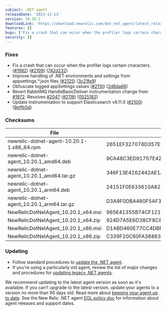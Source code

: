 ```yaml
---
subject: .NET agent
releaseDate: '2023-12-13'
version: 10.20.1
downloadLink: 'https://download.newrelic.com/dot_net_agent/latest_release'
features: []
bugs: ['Fix a crash that can occur when the profiler logs certain characters.','Improve handling of .NET environments and settings from appsettings.*.json files.','Obfuscate logged appSettings values.','Revert RabbitMQ HandleBasicDeliver instrumentation change from [#1972](https":"//github.com/newrelic/newrelic-dotnet-agent/issues/1972).','Update instrumentation to support Elasticsearch v8.11.0.']
security: []
---
```


### Fixes

* Fix a crash that can occur when the profiler logs certain characters. ([#1982](https://github.com/newrelic/newrelic-dotnet-agent/issues/1982)) ([#2109](https://github.com/newrelic/newrelic-dotnet-agent/issues/2109)) ([742d232](https://github.com/newrelic/newrelic-dotnet-agent/commit/742d232189ae5c94480711172d5db4219b20c384))
* Improve handling of .NET environments and settings from appsettings.*.json files ([#2125](https://github.com/newrelic/newrelic-dotnet-agent/issues/2125)) ([3c21fe9](https://github.com/newrelic/newrelic-dotnet-agent/commit/3c21fe9172f5e788f6d4879e50ced2fff9a07983))
* Obfuscate logged appSettings values ([#2110](https://github.com/newrelic/newrelic-dotnet-agent/issues/2110)) ([2d8da68](https://github.com/newrelic/newrelic-dotnet-agent/commit/2d8da680294b7dd5c0ae30e9ebcb93f1c940f754))
* Revert RabbitMQ HandleBasicDeliver instrumentation change from [#1972](https://github.com/newrelic/newrelic-dotnet-agent/issues/1972). Resolves [#2047](https://github.com/newrelic/newrelic-dotnet-agent/issues/2047) ([#2118](https://github.com/newrelic/newrelic-dotnet-agent/issues/2118)) ([0525182](https://github.com/newrelic/newrelic-dotnet-agent/commit/05251824d7540d01356760c126c4ec478722a8eb))
* Update instrumentation to support Elasticsearch v8.11.0 ([#2100](https://github.com/newrelic/newrelic-dotnet-agent/issues/2100)) ([9effb5d](https://github.com/newrelic/newrelic-dotnet-agent/commit/9effb5d952984141af18634f7eb3073fc1bd44c3))

### Checksums
| File | SHA - 256  Hash |
| ---| ---|
| newrelic-dotnet-agent-10.20.1-1.x86_64.rpm | 2651EF327078D357E5912DBAD66FDAB6F89A0F90B9CFD07C7DCA54CF1BC81B90 |
| newrelic-dotnet-agent_10.20.1_amd64.deb | 9CA48C3ED91757E42987E2C896F4CE0B808D5762B348F8C9F4F7C7369378A577 |
| newrelic-dotnet-agent_10.20.1_amd64.tar.gz | 346F13E4162442AE1AFA8AE2E7BD8476F7F3E28687024F6280170EDCC04E9D3F |
| newrelic-dotnet-agent_10.20.1_arm64.deb | 24151F0E633610A821EC93680D626D933BED0513B4AE0C37CAA33663C96EF783 |
| newrelic-dotnet-agent_10.20.1_arm64.tar.gz | D3A9F0DBA480F5AF3283B93639A6460DB9938BAB09411DC936BC4E3BAF9716B8 |
| NewRelicDotNetAgent_10.20.1_x64.msi | 965E41355B74CF1213CAB9D1C39B2C2BA0162AB4ACE4538603D51AFCA909DF6C |
| NewRelicDotNetAgent_10.20.1_x64.zip | 924D7A5E6D38CF8C88E3D99E4C188AA76B530283898F2783C19987BD9C5FDE7C |
| NewRelicDotNetAgent_10.20.1_x86.msi | D1ABD460E77CC4DBF00DB8382D08D888A797CF7FBFF311415EF0E35437AAE0F3 |
| NewRelicDotNetAgent_10.20.1_x86.zip | C339F20C60FA388632BAC785A2E2C68059DB46F236960F470E1DE8B7F0F46B78 |


### Updating

* Follow standard procedures to [update the .NET agent](/docs/agents/net-agent/installation-configuration/update-net-agent).
* If you're using a particularly old agent, review the list of major changes and procedures for [updating legacy .NET agents](/docs/agents/net-agent/troubleshooting/upgrade-legacy-net-agents).

We recommend updating to the latest agent version as soon as it's available. If you can't upgrade to the latest version, update your agents to a version no more than 90 days old. Read more about [keeping your agent up to date](/docs/new-relic-solutions/new-relic-one/install-configure/update-new-relic-agent).
See the New Relic .NET agent [EOL policy doc](/docs/apm/agents/net-agent/getting-started/net-agent-eol-policy) for information about agent releases and support dates.
